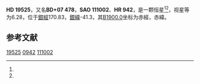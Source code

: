 {{Starbox begin
| name = HD 19525
}}
{{Starbox observe
| epoch = [[J2000.0|J2000.0]]
| constell = {{星座名待查}}<ref name=SIMBAD>{{cite web
 | url=http://simbad.u-strasbg.fr/simbad/sim-id?Ident=HR+942
 | title=Pulsating variable Star
 | publisher=Centre de Données astronomiques de Strasbourg
 | work=SIMBAD
 | accessdate=2012-07-13
 | archive-date=2016-03-18
 | archive-url=https://web.archive.org/web/20160318235237/http://simbad.u-strasbg.fr/simbad/sim-id?Ident=HR+942
 | dead-url=no
 }}</ref><ref name=DATA>{{cite web
 | url=http://vizier.u-strasbg.fr/viz-bin/VizieR-5?-out.add=.&-source=5050&-corr=PK=HR&-out.max=9999&HR=942
 | title=VizieR Detailed Page
 | accessdate=2012-07-13
 | archive-date=2016-03-04
 | archive-url=https://web.archive.org/web/20160304231429/http://vizier.u-strasbg.fr/viz-bin/VizieR-5?-out.add=.&-source=5050&-corr=PK=HR&-out.max=9999&HR=942
 | dead-url=no
 }}</ref>
| 星官 = 
| ra = {{RA|3|8|38.7}}<ref name=SIMBAD /><ref name=DATA />
| dec = {{DEC|+8|28|15}}<ref name=SIMBAD /><ref name=DATA />
| appmag_v = 6.28<ref name=SIMBAD /><ref name=DATA />
}}
{{Starbox character
| class = G9III<ref name=SIMBAD /><ref name=DATA />
| b-v = 1.06<ref name=SIMBAD /><ref name=DATA />
| u-b = 0.88<ref name=SIMBAD /><ref name=DATA />
| r-i = <ref name=SIMBAD /><ref name=DATA />
| variable = 
}}
{{Starbox astrometry
| radial_v = 0.88
| prop_mo_ra = 38
| parallax = 
| p_error = 
}}
{{Starbox catalog
| names =BD+07 478，[[SAO星表|SAO]] 111002，[[HD星表|HD]] 19525，[[HR星表|HR]] 942}}
{{Starbox reference |Simbad=HR+942}}
{{Starbox end}}

'''HD 19525'''，又名'''BD+07 478'''，'''SAO 111002'''、'''HR 942'''，是一颗恒星<ref name=SIMBAD /><ref name=DATA />，视星等为6.28，位于[[銀道座標系|銀經]]170.83，[[銀道座標系|銀緯]]-41.3，其[[B1900.0|B1900.0]]坐标为赤經{{RA|3|3|17.3}}，赤緯{{DEC|+8|-41.3|8}}。

== 参考文献 ==
{{reflist}}

{{star-stub}}

[[Category:HD和HDE天體|19525]]
[[Category:HR天體|0942]]
[[Category:SAO天體|111002]]